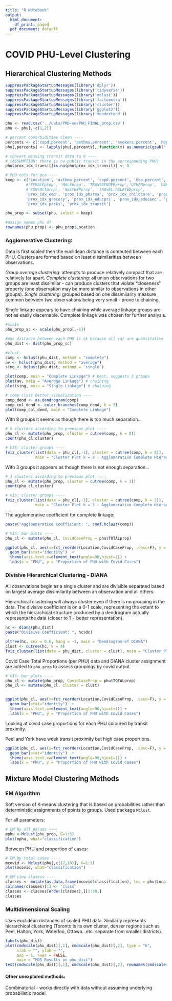```yaml
---
title: "R Notebook"
output:
  html_document:
    df_print: paged
  pdf_document: default
---
```

# COVID PHU-Level Clustering 

## Hierarchical Clustering Methods

```r
suppressPackageStartupMessages(library('dplyr'))
suppressPackageStartupMessages(library('tidyverse'))
suppressPackageStartupMessages(library('mclust'))
suppressPackageStartupMessages(library('factoextra'))
suppressPackageStartupMessages(library('cluster'))
suppressPackageStartupMessages(library('ggplot2'))
suppressPackageStartupMessages(library('dendextend'))
```

```r
phu <- read.csv('../data/PMD-en/PHU_FINAL_prop.csv')
phu <- phu[,-c(1,2)]

# percent comorbidities clean ----
percents <- c('copd.percent', 'asthma.percent', 'smokers.percent', 'hbp.percent')
phu[,percents] <- lapply(phu[,percents], function(x) as.numeric(gsub("[\\%,]", "", x))/100)

# convert missing transit data to 0 ----
# (ASSUMPTION: there is no public transit in the corresponding PHU)
phu$prox_idx_transit[is.na(phu$prox_idx_transit)] <- 0

# PHU cols for pca ----
keep <- c('Location', 'asthma.percent', 'copd.percent', 'hbp.percent', 'smokers.percent', 
         #'FEMALEprop', 'MALEprop', 'TRANSGENDERprop','OTHERprop', 'UNKNOWNprop',
         #'CONTACTprop', 'NEITHERprop', 'TRAVEL.RELATEDprop',
         'prox_idx_emp', 'prox_idx_pharma', 'prox_idx_childcare', 'prox_idx_health',
         'prox_idx_grocery', 'prox_idx_educpri', 'prox_idx_educsec', 'prox_idx_lib',
         'prox_idx_parks', 'prox_idx_transit')

phu_prop <- subset(phu, select = keep)

#assign names phu df
rownames(phu_prop) <- phu_prop$Location
```

### Agglomerative Clustering:

Data is first scaled then the euclidean distance is computed between each PHU. Clusters are formed based on least dissimilarities between observations.

*Group average clustering:* attempts to produce relatively compact that are relatively far apart.
*Complete clustering:* all union observations for two groups are least dissimilar - can produce clusters that violate "closeness" property (one observation may be more similar to observations in other groups).
*Single clustering:* grouped based on one dissimilarity measure common between two observations being very small - prone to chaining.

Single linkage appears to have chaining while average linkage groups are not as easily discernable. Complete linkage was chosen for further analysis.

```r
#scale
phu_prop_sc <- scale(phu_prop[,-1])

#euc distance between each PHU is ok because all var are quantitative
phu_dist <- dist(phu_prop_sc)

#clust
comp <- hclust(phu_dist, method = "complete")
av <- hclust(phu_dist, method = "average")
sing <- hclust(phu_dist, method = 'single')

plot(comp, main = "Complete Linkage") # best, suggests 3 groups
plot(av, main = "Average Linkage") # chaining
plot(sing, main = "Single Linkage") # chaining

```

```r
# comp clust better visualization ----
comp_dend <- as.dendrogram(comp)
comp_col_dend <- color_branches(comp_dend, h = 3)
plot(comp_col_dend, main = "Complete Linkage")
```

With 8 groups it seems as though there is too much separation...

```r

# 8 clusters according to previous plot ----
phu_cl <- mutate(phu_prop, cluster = cutree(comp, k = 8)) 
count(phu_cl,cluster)

# VIS: cluster groups ----
fviz_cluster(list(data = phu_cl[,-1], cluster = cutree(comp, k = 8)), 
             main = "Cluster Plot k = 8 - Agglomerative Complete Hierarchical Clustering")

```

With 3 groups it appears as though there is not enough separation...

```r

# 3 clusters according to previous plot ----
phu_cl <- mutate(phu_prop, cluster = cutree(comp, k = 3)) 
count(phu_cl,cluster)

# VIS: cluster groups ----
fviz_cluster(list(data = phu_cl[,-1], cluster = cutree(comp, k = 3)), 
             main = "Cluster Plot k = 3 - Agglomerative Complete Hierarchical Clustering")

```

The agglomerative coefficient for complete linkage:

```r
paste("Aggloemeratice Coefficient: ", coef.hclust(comp))
```

```r
# VIS: bar plots ----
phu_cl <- mutate(phu_cl, CovidCaseProp = phu$TOTALprop) 

ggplot(phu_cl, aes(x=fct_reorder(Location,CovidCaseProp, .desc=F), y = CovidCaseProp, fill = factor(cluster))) + 
  geom_bar(stat="identity")  +
  theme(axis.text.x=element_text(angle=90,hjust=1)) +
  labs(x = "PHU", y = "Proportion of PHU with Covid Cases")

```

### Divisive Hierarchical Clustering - DIANA
All observations begin as a single cluster and are divisible separated based on largest average dissimilarity between an observation and all others.

Hierarchical clustering will always cluster even if there is no grouping in the data. The divisive coefficient is on a 0-1 scale, representing the extent to which the hierarchical structure produced by a dendrogram actually represents the data (closer to 1 = better representation).

```r
hc <- diana(phu_dist)
paste("Divisive Coefficient: ", hc$dc)
```

```r
pltree(hc, cex = 0.6, hang = -1, main = "Dendrogram of DIANA")
clust <- cutree(hc, k = 4)
fviz_cluster(list(data = phu_dist, cluster = clust), main = "Cluster Plot DIANA - Divisive Hierarchical Clustering")

```

Covid Case Total Proportions (per PHU) data and DIANA cluster assignment are added to `phu_prop` to assess groupings by covid output.

```r
# VIS: bar plots ----
phu_cl <- mutate(phu_prop, CovidCaseProp = phu$TOTALprop) 
phu_cl <- mutate(phu_cl, cluster = clust) 


ggplot(phu_cl, aes(x=fct_reorder(Location,CovidCaseProp, .desc=F), y = CovidCaseProp, fill = factor(cluster))) + 
  geom_bar(stat="identity")  +
  theme(axis.text.x=element_text(angle=90,hjust=1)) +
  labs(x = "PHU", y = "Proportion of PHU with Covid Cases")

```


Looking at covid case proportions for each PHU coloured by transit proximity.

Peel and York have week transit proximity but high case proportions.

```r

ggplot(phu_cl, aes(x=fct_reorder(Location,CovidCaseProp, .desc=F), y = CovidCaseProp, fill = prox_idx_transit)) + 
  geom_bar(stat="identity")  +
  theme(axis.text.x=element_text(angle=90,hjust=1)) +
  labs(x = "PHU", y = "Proportion of PHU with Covid Cases")


```

## Mixture Model Clustering Methods 

### EM Algorithm

Soft version of K-means clustering that is based on probabilities rather than deterministic assignments of points to groups. Used package `Mclust`.

For all parameters:

```r
# EM by all params ----
mphu <-Mclust(phu_prop, G=1:3)
plot(mphu, what="classification")
```


Between PHU and proportion of cases:

```r
# EM by total cases ----
mcovid <- Mclust(phu[,c(17,18)], G=1:3)
plot(mcovid, what="classification")

```

```r
# EM view clasess ----
classes <- mutate(as.data.frame(mcovid$classification), loc = phu$Location[mcovid$data[,2]])
colnames(classes)[1] <- 'class'
classes <- classes[order(classes),][1:36,]
classes
```


### Multidimensional Scaling

Uses euclidean distances of scaled PHU data. Similarly represents hierarchical clustering (Toronto is its own cluster, denser regions such as Peel, Halton, York, Waterloo, Ottawa...etc. separate from smaller districts).

```r
labels(phu_dist)
plot(cmdscale(phu_dist)[,1], cmdscale(phu_dist)[,2], type = "n", 
     xlab = "", ylab = "", 
     asp = 1, axes = FALSE, 
     main = "MDS Results on phu_dist")
text(cmdscale(phu_dist)[,1], cmdscale(phu_dist)[,2], rownames(cmdscale(phu_dist)), cex = 0.6)


```



#### Other unexplored methods:
Combinatorial - works directly with data without assuming underlying probabilistic model.